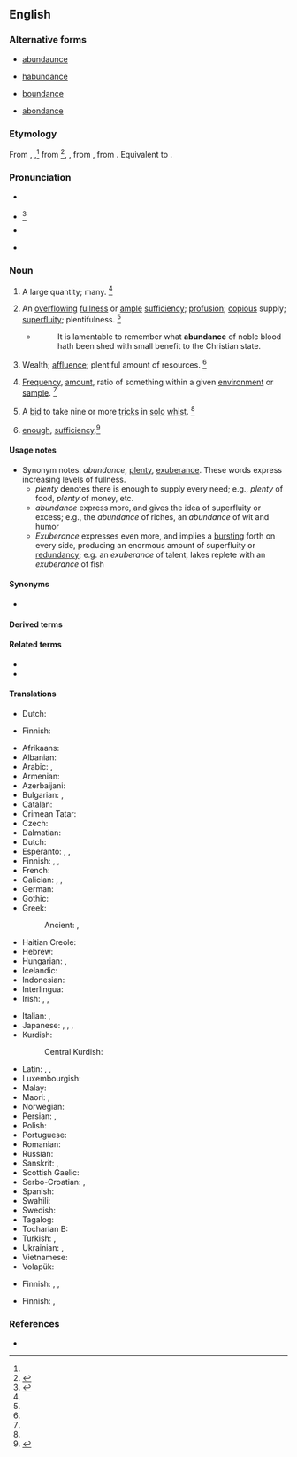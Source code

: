 ==English==
{{wikipedia}}

===Alternative forms===
* {{qualifier|obsolete}} [[abundaunce]]
* {{qualifier|obsolete}} [[habundance]]
* {{qualifier|obsolete}} [[boundance]]
* {{qualifier|card games}} [[abondance]]

===Etymology===
From {{inh|en|enm|abundaunce}}, {{m|enm|habaundance}},<ref name=WI3/> from {{der|en|fro|habundance}}<ref name=SOED>{{R:SOED5|page=10}}</ref>, {{m|fro|abondance}}, from {{der|en|la|abundantia||fullness, plenty}}, from {{m|la|abundō||to overflow}}. Equivalent to {{suf|en|abound|ance}}.

===Pronunciation===
* {{a|RP}} {{IPA|en|/əˈbʌn.dn̩s/}}
* {{a|US}} {{IPA|en|/əˈbʌn.dn̩s/|/əˈbʌn.dn̩ts/|/əˈbn̩.dn̩s/}}<ref name=WI3>{{R:MW3 1976|page=8}}</ref>
* {{a|Malaysia|Singapore}} {{IPA|en|/əˈbɑn.dənts/}}
* {{audio|en|en-us-abundance.ogg|Audio (US)}}

===Noun===
{{en-noun|~}}

# A large quantity; many. {{defdate|First attested around 1150 to 1350.}}<ref name=SOED/>
#: {{syn|en|heap|load|Thesaurus:lot}}
#: {{ux|en|Due to the '''abundance''' of art material, the class made a giant collage.}}
#: {{ux|en|There is not a great '''abundance''' of time, so please don't dwadle.}}
# An [[overflowing]] [[fullness]] or [[ample]] [[sufficiency]]; [[profusion]]; [[copious]] supply; [[superfluity]]; plentifulness. {{defdate|First attested around 1350 to 1470.}}<ref name=SOED/>
#: {{syn|en|exuberance|copiousness|overflow|plenty|plenteousness|plenitude|plentitude
|Thesaurus:excess}}
#* {{RQ:Raleigh War}}
#*: It is lamentable to remember what '''abundance''' of noble blood hath been shed with small benefit to the Christian state.
# Wealth; [[affluence]]; plentiful amount of resources. {{defdate|First attested around 1350 to 1470.}}<ref name=SOED/>
#: {{syn|en|riches|affluence|wealth|Thesaurus:wealth}}
# [[frequency|Frequency]], [[amount]], ratio of something within a given [[environment]] or [[sample]]. {{defdate|First attested in the late 19<sup>th</sup> century.}}<ref name=SOED/>
# {{lb|en|card games}} A [[bid]] to take nine or more [[trick]]s in [[solo]] [[whist]]. {{defdate|First attested in the late 19<sup>th</sup> century.}}<ref name=SOED/>
# {{lb|en|Scotland}} [[enough]], [[sufficiency]].<ref name=DSL>{{R:DSL|pos=n}}</ref>

====Usage notes====
* Synonym notes: ''abundance'', [[plenty]], [[exuberance]]. These words express increasing levels of fullness.
** ''plenty'' denotes there is enough to supply every need; e.g., ''plenty'' of food, ''plenty'' of money, etc.
** ''abundance'' express more, and gives the idea of superfluity or excess; e.g., the ''abundance'' of riches, an ''abundance'' of wit and humor
** ''Exuberance'' expresses even more, and implies a [[bursting]] forth on every side, producing an enormous amount of superfluity or [[redundancy]]; e.g. an ''exuberance'' of talent, lakes replete with an ''exuberance'' of fish

====Synonyms====
* {{l|en|abundation}} {{q|Chester}}

====Derived terms====
{{der2|en
|abundance of caution
|declared abundance
|in abundance
|overabundance
|royal abundance
|superabundance
|underabundance
}}

====Related terms====
* {{l|en|abound}}
* {{l|en|abundant}}

====Translations====
{{trans-top|large quantity}}
* Dutch: {{t+|nl|overvloed|m}}
{{trans-mid}}
* Finnish: {{t|fi|[[suuri]] [[määrä]]}}
{{trans-bottom}}

{{trans-top|ample sufficiency}}
* Afrikaans: {{t|af|oorvloed}}
* Albanian: {{t+|sq|bollëk|f}}
* Arabic: {{t|ar|كَثْرَة|f}}, {{t|ar|غَزَارَة|f}}
* Armenian: {{t+|hy|առատություն}}
* Azerbaijani: {{t+|az|bolluq}}
* Bulgarian: {{t+|bg|обилие}}, {{t+|bg|изобилие}}
* Catalan: {{t+|ca|abundància|f}}
* Crimean Tatar: {{t|crh|bereket}}
* Czech: {{t+|cs|hojnost|f}}
* Dalmatian: {{t|dlm|bonduanza|f}}
* Dutch: {{t+|nl|overvloed}}
* Esperanto: {{t|eo|sufiĉego}}, {{t+|eo|abundo}}, {{t+|eo|abundeco}}
* Finnish: {{t+|fi|runsaus}}, {{t+|fi|yltäkylläisyys}}, {{t+|fi|ylenpalttisuus}}
* French: {{t+|fr|abondance|f}}
* Galician: {{t|gl|abundancia|f}}, {{t|gl|fartura|f}}, {{t|gl|abastanza|f}}
* German: {{t+|de|Überfluss|m}}
* Gothic: {{t|got|𐌼𐌰𐌽𐌰𐌲𐌳𐌿𐌸𐍃|f|tr=managdūþs}}
* Greek:
*: Ancient: {{t|grc|περισσεία|f}}, {{t|grc|δαψίλεια|f}}
* Haitian Creole: {{t|ht|abondans}}
* Hebrew: {{t+|he|שפע|m|tr=shéfa’}}
* Hungarian: {{t+|hu|bőség}}, {{t+|hu|áradat}}
* Icelandic: {{t+|is|gnægð|f}}
* Indonesian: {{t|id|limpah-ruah}}
* Interlingua: {{t|ia|abundantia}}
* Irish: {{t|ga|líonmhaireacht|f}}, {{t|ga|raidhse|f}}, {{t|ga|flúirse|f}}
{{trans-mid}}
* Italian: {{t+|it|abbondanza}}, {{t+|it|cuccagna|f}}
* Japanese: {{t+|ja|大量|tr=tairyō|sc=Jpan}}, {{t+|ja|多量|tr=taryō|sc=Jpan}}, {{t+|ja|豊富|tr=hōfu|sc=Jpan}}, {{t+|ja|過剰|tr=kajō|sc=Jpan}}
* Kurdish:
*: Central Kurdish: {{t+|ckb|زۆری}}
* Latin: {{t+|la|cōpia|f}}, {{t|la|abundantia|f}}, {{t|la|largitās|f}}
* Luxembourgish: {{t|lb|Iwwerfloss|m}}
* Malay: {{t|ms|kelimpahan}}
* Maori: {{t|mi|ranea}}, {{t|mi|harahara}}
* Norwegian: {{t|no|overflod|c}}
* Persian: {{t+|fa|فراوانی|tr=farāvānī}}, {{t+|fa|فزونی|tr=fozūnī}}
* Polish: {{t+|pl|obfitość|f}}
* Portuguese: {{t+|pt|abundância|f}}
* Romanian: {{t+|ro|abundență|f}}
* Russian: {{t+|ru|изоби́лие|n}}
* Sanskrit: {{t+|sa|आयात|n}}, {{t+|sa|ऋद्धि|f}}
* Scottish Gaelic: {{t|gd|pailteas|m}}
* Serbo-Croatian: {{t|sh|изобиље|n|tr=izobilje}}, {{t|sh|обиље|n}}
* Spanish: {{t+|es|abundancia}}
* Swahili: {{t+|sw|wingi}}
* Swedish: {{t+|sv|överflöd|c}}
* Tagalog: {{t|tl|kasaganaan}}
* Tocharian B: {{t|txb|artkiye}}
* Turkish: {{t+|tr|bolluk}}, {{t+|tr|varlık}} {{qualifier|jeology}}
* Ukrainian: {{t|uk|рясно́та|f}}, {{t|uk|рясо́та|f}}
* Vietnamese: {{t+|vi|phong phú}}
* Volapük: {{t+|vo|bundan}}
{{trans-bottom}}

{{trans-top|wealth, affluence}}
* Finnish: {{t+|fi|vauraus}}, {{t+|fi|yltäkylläisyys}}, {{t+|fi|runsaus}}
{{trans-mid}}
{{trans-bottom}}

{{trans-top|frequency}}
* Finnish: {{t+|fi|yleisyys}}, {{t+|fi|määrä}}
{{trans-mid}}
{{trans-bottom}}

{{trans-top|solo whist: bid to take nine or more tricks}}
{{trans-mid}}
{{trans-bottom}}

===References===
<references/>
* {{R:Webster 1913}}